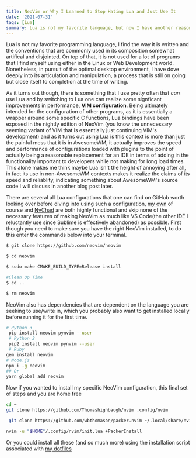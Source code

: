 ```yaml
---
title: NeoVim or Why I Learned to Stop Hating Lua and Just Use It
date: '2021-07-31'
tags: [Lua]
summary: Lua is not my favorite language, but now I have another reason to use it and use it often, it can be used to configure the nightly version of NeoVim and makes for much better performance. This post is my coming to terms with Lua and acknowledging my experience with it.
---
```


Lua is not my favorite programming language, I find the way it is written and the conventions that are commonly used in its composition somewhat artifical and disjointed. On top of that, it is not used for a lot of programs that I find myself using either in the Linux or Web Development world. Nonetheless, in pursuit of the optimal desktop environment, I have dove deeply into its articulation and manipulation, a process that is still on going but close itself to completion at the time of writing.

As it turns out though, there is something that I use pretty often that _can_ use Lua and by switching to Lua one can realize some signficant improvements in performance, **VIM configuration**. Being ultimately intended for the configuration of other programs, as it is essentially a wrapper around some specific C functions, Lua bindings have been exposed in the nightly edition of NeoVim (you know the unnecessary seeming variant of VIM that is essentially just continuing VIM's development) and as it turns out using Lua is this context is more than just the painful mess that it is in AwesomeWM, it actually improves the speed and performance of configurations loaded with plugins to the point of actually being a reasonable replacement for an IDE in terms of adding in the functionality important to developers while not making for long load times. This alone makes me think maybe Lua isn't the height of annoying after all, in fact its use in non-AwesomeWM contexts makes it realize the claims of its speed and reliablity, indicating something about AwesomeWM's source code I will discuss in another blog post later.

There are several all Lua configurations that one can find on GitHub worth looking over before diving into using such a configuration, [my own](https://github.com/Thomashighbaugh/nvim) of course and [NvChad](https://github.com/siduck76/NvChad) are both highly functional and skip none of the necessary features of making NeoVim as much like VS Code(the other IDE I reluctantly use since Sublime is effectively abandoned) as possible. First though you need to make sure you have the right NeoVim installed, to do this enter the commands below into your terminal.

```bash
$ git clone https://github.com/neovim/neovim

$ cd neovim

$ sudo make CMAKE_BUILD_TYPE=Release install

#Clean Up Time
$ cd ..

$ rm neovim

```

NeoVim also has dependencies that are dependent on the language you are seeking to use/write in, which you probably also want to get installed locally before running it for the first time.

```bash
# Python 3
 pip install neovim pynvim --user
 # Python 2
 pip2 install neovim pynvim --user
 # Ruby
gem install neovim
# Node.js
npm i -g neovim
## Or
yarn global add neovim
```

Now if you wanted to install my specific NeoVim configuration, this final set of steps and you are home free

```bash
cd ~
git clone https://github.com/Thomashighbaugh/nvim .config/nvim

 git clone https://github.com/wbthomason/packer.nvim ~/.local/share/nvim/site/pack/packer/start/packer.nvim

nvim -u "$HOME"/.config/nvim/init.lua +PackerInstall

```

Or you could install all these (and so much more) using the installation script associated with [my dotfiles](https://github.com/Thomashighbaugh/dotfiles)
